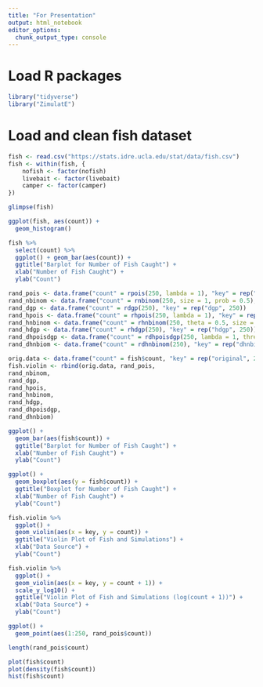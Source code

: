 ```yaml
---
title: "For Presentation"
output: html_notebook
editor_options: 
  chunk_output_type: console
---
```













# Load R packages

```r
library("tidyverse")
library("ZimulatE")
```

# Load and clean fish dataset

```r
fish <- read.csv("https://stats.idre.ucla.edu/stat/data/fish.csv")
fish <- within(fish, {
    nofish <- factor(nofish)
    livebait <- factor(livebait)
    camper <- factor(camper)
})

glimpse(fish)
```

```r
ggplot(fish, aes(count)) +
  geom_histogram()
```

```r
fish %>%
  select(count) %>%
  ggplot() + geom_bar(aes(count)) +
  ggtitle("Barplot for Number of Fish Caught") +
  xlab("Number of Fish Caught") +
  ylab("Count")
```

```r
rand_pois <- data.frame("count" = rpois(250, lambda = 1), "key" = rep("pois", 250))
rand_nbinom <- data.frame("count" = rnbinom(250, size = 1, prob = 0.5), "key" = rep("nbinom", 250))
rand_dgp <- data.frame("count" = rdgp(250), "key" = rep("dgp", 250))
rand_hpois <- data.frame("count" = rhpois(250, lambda = 1), "key" = rep("hpois", 250))
rand_hnbinom <- data.frame("count" = rhnbinom(250, theta = 0.5, size = 1, prob = 0.5), "key" = rep("hnbinom", 250))
rand_hdgp <- data.frame("count" = rhdgp(250), "key" = rep("hdgp", 250))
rand_dhpoisdgp <- data.frame("count" = rdhpoisdgp(250, lambda = 1, threshold = 3), "key" = rep("dhpois", 250))
rand_dhnbiom <- data.frame("count" = rdhnbinom(250), "key" = rep("dhnbinom", 250))
```

```r
orig.data <- data.frame("count" = fish$count, "key" = rep("original", 250))
fish.violin <- rbind(orig.data, rand_pois,
rand_nbinom,
rand_dgp,
rand_hpois,
rand_hnbinom,
rand_hdgp,
rand_dhpoisdgp,
rand_dhnbiom)
```

```r

ggplot() +
  geom_bar(aes(fish$count)) +
  ggtitle("Barplot for Number of Fish Caught") +
  xlab("Number of Fish Caught") +
  ylab("Count")

ggplot() +
  geom_boxplot(aes(y = fish$count)) +
  ggtitle("Boxplot for Number of Fish Caught") +
  xlab("Number of Fish Caught") +
  ylab("Count")
```









```r
fish.violin %>% 
  ggplot() +
  geom_violin(aes(x = key, y = count)) +
  ggtitle("Violin Plot of Fish and Simulations") +
  xlab("Data Source") +
  ylab("Count")

fish.violin %>% 
  ggplot() +
  geom_violin(aes(x = key, y = count + 1)) +
  scale_y_log10() +
  ggtitle("Violin Plot of Fish and Simulations (log(count + 1))") +
  xlab("Data Source") +
  ylab("Count")
```














```r
ggplot() +
  geom_point(aes(1:250, rand_pois$count))

length(rand_pois$count)

plot(fish$count)
plot(density(fish$count))
hist(fish$count)
```

# 